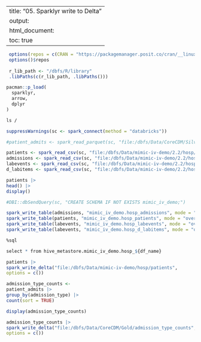 
---
title: "05. Sparklyr write to Delta"
output:
  html_document:
    toc: true
---


```r
 options(repos = c(CRAN = "https://packagemanager.posit.co/cran/__linux__/focal/latest"))
 options()$repos
  
 r_lib_path <- "/dbfs/R/library"
 .libPaths(c(r_lib_path, .libPaths()))

pacman::p_load(
  sparklyr, 
  arrow,
  dplyr
)

```


```fs
ls /
```

```r
suppressWarnings(sc <- spark_connect(method = "databricks"))

#patient_admits <- spark_read_parquet(sc, "file:/dbfs/Data/CoreCDM/Silver/patient-admits/part-0.parquet")

patients <- spark_read_csv(sc, "file:/dbfs/Data/mimic-iv-demo/2.2/hosp/patients.csv.gz")
admissions <- spark_read_csv(sc, "file:/dbfs/Data/mimic-iv-demo/2.2/hosp/admissions.csv.gz")
labevents <- spark_read_csv(sc, "file:/dbfs/Data/mimic-iv-demo/2.2/hosp/labevents.csv.gz")
d_labitems <- spark_read_csv(sc, "file:/dbfs/Data/mimic-iv-demo/2.2/hosp/d_labitems.csv.gz")


```


```r
patients |>
head() |> 
display()

```


```r
#DBI::dbSendQuery(sc, "CREATE SCHEMA IF NOT EXISTS mimic_iv_demo;")

spark_write_table(admissions, "mimic_iv_demo.hosp_admissions", mode = "overwrite")
spark_write_table(patients, "mimic_iv_demo.hosp_patients", mode = "overwrite")
spark_write_table(labevents, "mimic_iv_demo.hosp_labevents", mode = "overwrite")
spark_write_table(labevents, "mimic_iv_demo.hosp_d_labitems", mode = "overwrite")

```


```r
%sql

select * from hive_metastore.mimic_iv_demo.hosp_${df_name}

```


```r
patients |>
spark_write_delta("file:/dbfs/Data/mimic-iv-demo/hosp/patients", 
options = c())
```


```r
admission_type_counts <- 
patient_admits |> 
group_by(admission_type) |>
count(sort = TRUE)

display(admission_type_counts)
```


```r
admission_type_counts |>
spark_write_delta("file:/dbfs/Data/CoreCDM/Gold/admission_type_counts", 
options = c())

```


```r

```
